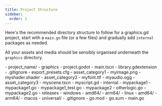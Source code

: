```yaml
---
title: Project Structure
sidebar:
  order: 2
---
```


Here's the recommended directory structure to follow for a graphics.gd project, start with a `main.go` file (or a few files)
and gradually add `internal` packages as needed.

All your assets and media should be sensibly organised underneath the `graphics` directory.

<FileTree>
- project_name/
    - graphics
        - project.godot
        - main.tscn
        - library.gdextension
        - .gitignore
        - export_presets.cfg
        - asset_category1
            - myimage.png
            - myshader.shader
        - asset_category2
            - myfont.ttf
            - myaudio.ogg
        - asset_category3
            - myscene.tscn
            - myscript.gd
    - internal
        - mypackage1
            - mypackage1.go
            - mypackage1_test.go
        - mypackage2
            - otherlogic.go
            - mypackage2.go
    - releases
        - windows
            - amd64/
            - arm64/
        - linux
            - amd64/
            - arm64/
        - macos
            - universal/
    - .gitignore
    - go.mod
    - go.sum
    - main.go
</FileTree>
